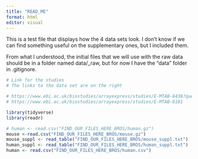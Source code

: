 ```yaml
---
title: "READ_ME"
format: html
editor: visual
---
```


This is a test file that displays how the 4 data sets look. I don't know if we can find something useful on the supplementary ones, but I included them.

From what I understood, the initial files that we will use with the raw data should be in a folder named data/\_raw, but for now I have the "data" folder in .gitignore.

```r
# Link for the studies
# The links to the data set are on the right

# https://www.ebi.ac.uk/biostudies/arrayexpress/studies/E-MTAB-8438?query=G007-LK
# https://www.ebi.ac.uk/biostudies/arrayexpress/studies/E-MTAB-8101
```

```r
library(tidyverse)
library(readr)
```

```r
# human <- read.csv("FIND_OUR_FILES_HERE_BROS/human.gz")
mouse <-read.csv("FIND_OUR_FILES_HERE_BROS/mouse.gz")
mouse_suppl <- read_table("FIND_OUR_FILES_HERE_BROS/mouse_suppl.txt")
human_suppl <- read_table("FIND_OUR_FILES_HERE_BROS/human_suppl.txt")
human <- read.csv("FIND_OUR_FILES_HERE_BROS/human.csv")
```
